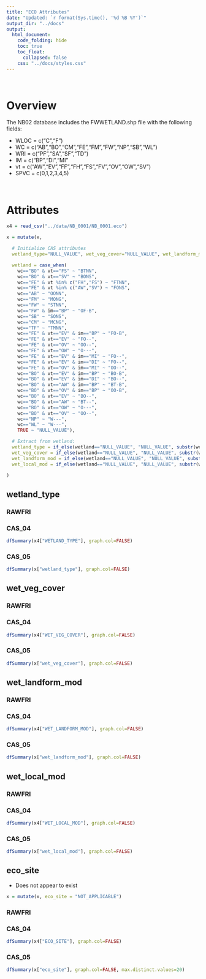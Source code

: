 ```yaml
---  
title: "ECO Attributes"
date: "Updated: `r format(Sys.time(), '%d %B %Y')`"
output_dir: "../docs"
output:  
  html_document:  
    code_folding: hide
    toc: true
    toc_float:
      collapsed: false
    css: "../docs/styles.css"
---  
```


<br>

# Overview

The NB02 database includes the FWWETLAND.shp file with the following fields:

  * WLOC = c("C","F")
  * WC = c("AB","BO","CM","FE","FM","FW","NP","SB","WL")
  * WRI = c("PF","SA","SF","TD")
  * IM = c("BP","DI","MI"
  * vt = c("AW","EV","FF","FH","FS","FV","OV","OW","SV")
  * SPVC = c(0,1,2,3,4,5)

<br>

# Attributes

```r
x4 = read_csv("../data/NB_0001/NB_0001.eco")
```

```r
x = mutate(x,

  # Initialize CAS attributes
  wetland_type="NULL_VALUE", wet_veg_cover="NULL_VALUE", wet_landform_mod="NULL_VALUE", wet_local_mod="NULL_VALUE",

  wetland = case_when(
    wc=="BO" & vt=="FS" ~ "BTNN",
    wc=="BO" & vt=="SV" ~ "BONS",
    wc=="FE" & vt %in% c("FH","FS") ~ "FTNN",
    wc=="FE" & vt %in% c("AW","SV") ~ "FONS",
    wc=="AB" ~ "OONN",
    wc=="FM" ~ "MONG",
    wc=="FW" ~ "STNN",
    wc=="FW" & im=="BP" ~ "OF-B",
    wc=="SB" ~ "SONS",
    wc=="CM" ~ "MCNG",
    wc=="TF" ~ "TMNN",
    wc=="FE" & vt=="EV" & im=="BP" ~ "FO-B",
    wc=="FE" & vt=="EV" ~ "FO--",
    wc=="FE" & vt=="OV" ~ "OO--",
    wc=="FE" & vt=="OW" ~ "O---",
    wc=="FE" & vt=="EV" & im=="MI" ~ "FO--",
    wc=="FE" & vt=="EV" & im=="DI" ~ "FO--",
    wc=="FE" & vt=="OV" & im=="MI" ~ "OO--",
    wc=="BO" & vt=="EV" & im=="BP" ~ "BO-B",
    wc=="BO" & vt=="EV" & im=="DI" ~ "BO--",
    wc=="BO" & vt=="AW" & im=="BP" ~ "BT-B",
    wc=="BO" & vt=="OV" & im=="BP" ~ "OO-B",
    wc=="BO" & vt=="EV" ~ "BO--",
    wc=="BO" & vt=="AW" ~ "BT--",
    wc=="BO" & vt=="OW" ~ "O---",
    wc=="BO" & vt=="OV" ~ "OO--",
    wc=="NP" ~ "W---",
    wc=="WL" ~ "W---",
    TRUE ~ "NULL_VALUE"),

  # Extract from wetland:
  wetland_type = if_else(wetland=="NULL_VALUE", "NULL_VALUE", substr(wetland,1,1)),
  wet_veg_cover = if_else(wetland=="NULL_VALUE", "NULL_VALUE", substr(wetland,2,2)),
  wet_landform_mod = if_else(wetland=="NULL_VALUE", "NULL_VALUE", substr(wetland,3,3)),
  wet_local_mod = if_else(wetland=="NULL_VALUE", "NULL_VALUE", substr(wetland,4,4))

)

```

## wetland_type {.tabset}

### RAWFRI

### CAS_04

```r
dfSummary(x4["WETLAND_TYPE"], graph.col=FALSE)
```

### CAS_05

```r
dfSummary(x["wetland_type"], graph.col=FALSE)
```

## wet_veg_cover {.tabset}

### RAWFRI

### CAS_04

```r
dfSummary(x4["WET_VEG_COVER"], graph.col=FALSE)
```

### CAS_05

```r
dfSummary(x["wet_veg_cover"], graph.col=FALSE)
```

## wet_landform_mod {.tabset}

### RAWFRI

### CAS_04

```r
dfSummary(x4["WET_LANDFORM_MOD"], graph.col=FALSE)
```

### CAS_05

```r
dfSummary(x["wet_landform_mod"], graph.col=FALSE)
```

## wet_local_mod {.tabset}

### RAWFRI

### CAS_04

```r
dfSummary(x4["WET_LOCAL_MOD"], graph.col=FALSE)
```

### CAS_05

```r
dfSummary(x["wet_local_mod"], graph.col=FALSE)
```

## eco_site {.tabset}

  * Does not appear to exist

```r
x = mutate(x, eco_site = "NOT_APPLICABLE")
```

### RAWFRI

### CAS_04

```r
dfSummary(x4["ECO_SITE"], graph.col=FALSE)
```

### CAS_05

```r
dfSummary(x["eco_site"], graph.col=FALSE, max.distinct.values=20)
```
